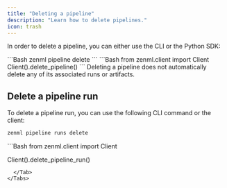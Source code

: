 ```yaml
---
title: "Deleting a pipeline"
description: "Learn how to delete pipelines."
icon: trash
---
```


In order to delete a pipeline, you can either use the CLI or the Python SDK:


<Tabs>
  <Tab title="CLI">
```Bash
zenml pipeline delete
```

  </Tab>
  <Tab title="Python SDK">
```Bash
from zenml.client import Client
Client().delete_pipeline()
```
  </Tab>
</Tabs>

<Info>
  Deleting a pipeline does not automatically delete any of its associated runs or artifacts.
</Info>

## Delete a pipeline run

To delete a pipeline run, you can use the following CLI command or the client:
<Tabs>
  <Tab title="CLI">
```Bash
zenml pipeline runs delete
```
  </Tab>
  <Tab title="Python SDK">
```Bash
from zenml.client import Client

Client().delete_pipeline_run()
```
  </Tab>
</Tabs>

